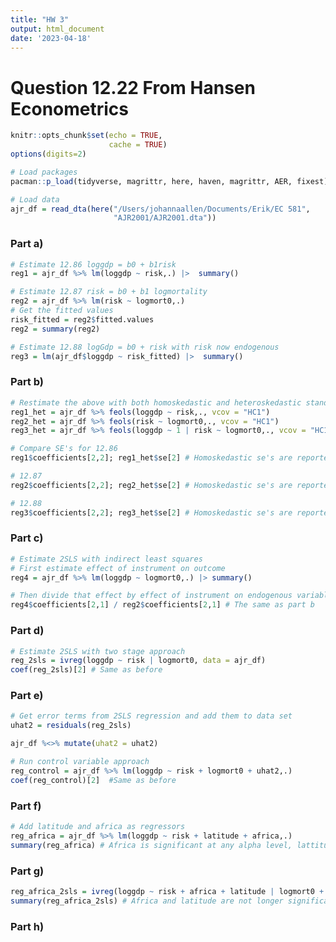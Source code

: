 ```yaml
---
title: "HW 3"
output: html_document
date: '2023-04-18'
---
```


# Question 12.22 From Hansen Econometrics

```r
knitr::opts_chunk$set(echo = TRUE,
                      cache = TRUE)
options(digits=2)
```

```r
# Load packages
pacman::p_load(tidyverse, magrittr, here, haven, magrittr, AER, fixest)

# Load data
ajr_df = read_dta(here("/Users/johannaallen/Documents/Erik/EC 581", 
                       "AJR2001/AJR2001.dta"))
```

### Part a)

```r
# Estimate 12.86 loggdp = b0 + b1risk
reg1 = ajr_df %>% lm(loggdp ~ risk,.) |>  summary()

# Estimate 12.87 risk = b0 + b1 logmortality
reg2 = ajr_df %>% lm(risk ~ logmort0,.) 
# Get the fitted values
risk_fitted = reg2$fitted.values
reg2 = summary(reg2)

# Estimate 12.88 logGdp = b0 + risk with risk now endogenous
reg3 = lm(ajr_df$loggdp ~ risk_fitted) |>  summary()

```

### Part b)

```r
# Restimate the above with both homoskedastic and heteroskedastic standard errors. The fixest package allows me to do this automatically
reg1_het = ajr_df %>% feols(loggdp ~ risk,., vcov = "HC1")
reg2_het = ajr_df %>% feols(risk ~ logmort0,., vcov = "HC1")
reg3_het = ajr_df %>% feols(loggdp ~ 1 | risk ~ logmort0,., vcov = "HC1")

# Compare SE's for 12.86
reg1$coefficients[2,2]; reg1_het$se[2] # Homoskedastic se's are reported

# 12.87
reg2$coefficients[2,2]; reg2_het$se[2] # Homoskedastic se's are reported

# 12.88
reg3$coefficients[2,2]; reg3_het$se[2] # Homoskedastic se's are reported
```

### Part c) 

```r
# Estimate 2SLS with indirect least squares
# First estimate effect of instrument on outcome
reg4 = ajr_df %>% lm(loggdp ~ logmort0,.) |> summary()

# Then divide that effect by effect of instrument on endogenous variable found in reg2
reg4$coefficients[2,1] / reg2$coefficients[2,1] # The same as part b
```


### Part d)

```r
# Estimate 2SLS with two stage approach
reg_2sls = ivreg(loggdp ~ risk | logmort0, data = ajr_df)
coef(reg_2sls)[2] # Same as before
```

### Part e)

```r
# Get error terms from 2SLS regression and add them to data set
uhat2 = residuals(reg_2sls)

ajr_df %<>% mutate(uhat2 = uhat2)

# Run control variable approach
reg_control = ajr_df %>% lm(loggdp ~ risk + logmort0 + uhat2,.)
coef(reg_control)[2]  #Same as before
```

### Part f)

```r
# Add latitude and africa as regressors
reg_africa = ajr_df %>% lm(loggdp ~ risk + latitude + africa,.)
summary(reg_africa) # Africa is significant at any alpha level, lattitude is only significant at the 10% level
```

### Part g)

```r
reg_africa_2sls = ivreg(loggdp ~ risk + africa + latitude | logmort0 + africa + latitude, data = ajr_df)
summary(reg_africa_2sls) # Africa and latitude are not longer significant
```

### Part h)




















